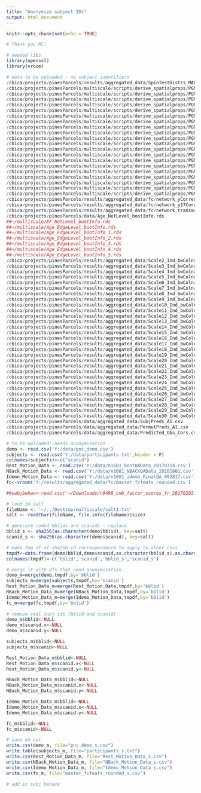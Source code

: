 ---
title: "Anonymize subject IDs"
output: html_document
---

```{r setup, include=FALSE}
knitr::opts_chunk$set(echo = TRUE)
```

```{r}
# Thank you MC!

# needed libs
library(openssl)
library(vroom)

# data to be uploaded - no subject identifiers
/cbica/projects/pinesParcels/results/aggregated_data/SpinTestDistrs_MAD_PG1.csv
/cbica/projects/pinesParcels/multiscale/scripts/derive_spatialprops/PGMAD_Boot_ScaleBetas1.csv
/cbica/projects/pinesParcels/multiscale/scripts/derive_spatialprops/PGMAD_Boot_ScaleBetas2.csv
/cbica/projects/pinesParcels/multiscale/scripts/derive_spatialprops/PGMAD_Boot_ScaleBetas3.csv
/cbica/projects/pinesParcels/multiscale/scripts/derive_spatialprops/PGMAD_Boot_ScaleBetas4.csv
/cbica/projects/pinesParcels/multiscale/scripts/derive_spatialprops/PGMAD_Boot_ScaleBetas5.csv
/cbica/projects/pinesParcels/multiscale/scripts/derive_spatialprops/PGMAD_Boot_ScaleBetas6.csv
/cbica/projects/pinesParcels/multiscale/scripts/derive_spatialprops/PGMAD_Boot_ScaleBetas7.csv
/cbica/projects/pinesParcels/multiscale/scripts/derive_spatialprops/PGMAD_Boot_ScaleBetas8.csv
/cbica/projects/pinesParcels/multiscale/scripts/derive_spatialprops/PGMAD_Boot_ScaleBetas9.csv
/cbica/projects/pinesParcels/multiscale/scripts/derive_spatialprops/PGMAD_Boot_ScaleBetas10.csv
/cbica/projects/pinesParcels/multiscale/scripts/derive_spatialprops/PGMAD_Boot_ScaleBetas11.csv
/cbica/projects/pinesParcels/multiscale/scripts/derive_spatialprops/PGMAD_Boot_ScaleBetas12.csv
/cbica/projects/pinesParcels/multiscale/scripts/derive_spatialprops/PGMAD_Boot_ScaleBetas13.csv
/cbica/projects/pinesParcels/multiscale/scripts/derive_spatialprops/PGMAD_Boot_ScaleBetas14.csv
/cbica/projects/pinesParcels/multiscale/scripts/derive_spatialprops/PGMAD_Boot_ScaleBetas15.csv
/cbica/projects/pinesParcels/multiscale/scripts/derive_spatialprops/PGMAD_Boot_ScaleBetas16.csv
/cbica/projects/pinesParcels/multiscale/scripts/derive_spatialprops/PGMAD_Boot_ScaleBetas17.csv
/cbica/projects/pinesParcels/multiscale/scripts/derive_spatialprops/PGMAD_Boot_ScaleBetas18.csv
/cbica/projects/pinesParcels/multiscale/scripts/derive_spatialprops/PGMAD_Boot_ScaleBetas19.csv
/cbica/projects/pinesParcels/multiscale/scripts/derive_spatialprops/PGMAD_Boot_ScaleBetas20.csv
/cbica/projects/pinesParcels/results/aggregated_data/fc/network_yCorrespondence_overscales.csv
/cbica/projects/pinesParcels/results/aggregated_data/fc/network_y17Correspondence_overscales.csv
/cbica/projects/pinesParcels/results/aggregated_data/fc/network_transmodality_overscales.csv
/cbica/projects/pinesParcels/data/Age_NetLevel_bootInfo.rds
##~/multiscale/EF_NetLevel_bootInfo.rds
##~/multiscale/Age_EdgeLevel_bootInfo.rds
##~/multiscale/Age_EdgeLevel_bootInfo_1.rds
##~/multiscale/Age_EdgeLevel_bootInfo_2.rds
##~/multiscale/Age_EdgeLevel_bootInfo_3.rds
##~/multiscale/Age_EdgeLevel_bootInfo_4.rds
##~/multiscale/Age_EdgeLevel_bootInfo_5.rds
/cbica/projects/pinesParcels/results/aggregated_data/Scale2_Ind_bwColnames_andDist.csv
/cbica/projects/pinesParcels/results/aggregated_data/Scale3_Ind_bwColnames_andDist.csv
/cbica/projects/pinesParcels/results/aggregated_data/Scale4_Ind_bwColnames_andDist.csv
/cbica/projects/pinesParcels/results/aggregated_data/Scale5_Ind_bwColnames_andDist.csv
/cbica/projects/pinesParcels/results/aggregated_data/Scale6_Ind_bwColnames_andDist.csv
/cbica/projects/pinesParcels/results/aggregated_data/Scale7_Ind_bwColnames_andDist.csv
/cbica/projects/pinesParcels/results/aggregated_data/Scale8_Ind_bwColnames_andDist.csv
/cbica/projects/pinesParcels/results/aggregated_data/Scale9_Ind_bwColnames_andDist.csv
/cbica/projects/pinesParcels/results/aggregated_data/Scale10_Ind_bwColnames_andDist.csv
/cbica/projects/pinesParcels/results/aggregated_data/Scale11_Ind_bwColnames_andDist.csv
/cbica/projects/pinesParcels/results/aggregated_data/Scale12_Ind_bwColnames_andDist.csv
/cbica/projects/pinesParcels/results/aggregated_data/Scale13_Ind_bwColnames_andDist.csv
/cbica/projects/pinesParcels/results/aggregated_data/Scale14_Ind_bwColnames_andDist.csv
/cbica/projects/pinesParcels/results/aggregated_data/Scale15_Ind_bwColnames_andDist.csv
/cbica/projects/pinesParcels/results/aggregated_data/Scale16_Ind_bwColnames_andDist.csv
/cbica/projects/pinesParcels/results/aggregated_data/Scale17_Ind_bwColnames_andDist.csv
/cbica/projects/pinesParcels/results/aggregated_data/Scale18_Ind_bwColnames_andDist.csv
/cbica/projects/pinesParcels/results/aggregated_data/Scale19_Ind_bwColnames_andDist.csv
/cbica/projects/pinesParcels/results/aggregated_data/Scale20_Ind_bwColnames_andDist.csv
/cbica/projects/pinesParcels/results/aggregated_data/Scale21_Ind_bwColnames_andDist.csv
/cbica/projects/pinesParcels/results/aggregated_data/Scale22_Ind_bwColnames_andDist.csv
/cbica/projects/pinesParcels/results/aggregated_data/Scale23_Ind_bwColnames_andDist.csv
/cbica/projects/pinesParcels/results/aggregated_data/Scale24_Ind_bwColnames_andDist.csv
/cbica/projects/pinesParcels/results/aggregated_data/Scale25_Ind_bwColnames_andDist.csv
/cbica/projects/pinesParcels/results/aggregated_data/Scale26_Ind_bwColnames_andDist.csv
/cbica/projects/pinesParcels/results/aggregated_data/Scale27_Ind_bwColnames_andDist.csv
/cbica/projects/pinesParcels/results/aggregated_data/Scale28_Ind_bwColnames_andDist.csv
/cbica/projects/pinesParcels/results/aggregated_data/Scale29_Ind_bwColnames_andDist.csv
/cbica/projects/pinesParcels/results/aggregated_data/Scale30_Ind_bwColnames_andDist.csv
/cbica/projects/pinesParcels/data/aggregated_data/SubjPreds_AI.csv
/cbica/projects/pinesParcels/data/aggregated_data/PermutPreds_AI.csv
/cbica/projects/pinesParcels/data/aggregated_data/Predicted_Obs_Cors.csv

```

```{r}
# to be uploaded: needs anonymization
demo <- read.csv('Y:/data/pnc_demo.csv')
subjects <- read.csv('Y:/data/participants.txt',header = F)
colnames(subjects)<-c("scanid")
Rest_Motion_Data <- read.csv('Y:/data/n1601_RestQAData_20170714.csv')
NBack_Motion_Data <- read.csv('Y:/data/n1601_NBACKQAData_20181001.csv')
Idemo_Motion_Data <- read.csv('Y:/data/n1601_idemo_FinalQA_092817.csv')
fc<-vroom('Y:/results/aggregated_data/fc/master_fcfeats_rounded.csv')

##subjbehav<-read.csv('~/Downloads/n9498_cnb_factor_scores_fr_20170202.csv')

# load in salt
fileName <- '~/../Desktop/multiscale/salt1.txt'
salt <- readChar(fileName, file.info(fileName)$size)

# generate coded bblids and scanids - replace 
bblid_s <- sha256(as.character(demo$bblid), key=salt)
scanid_s <- sha256(as.character(demo$scanid), key=salt)

# make tmp df of sha256-id correspondence to apply to other csvs
tmpdf<-data.frame(demo$bblid,demo$scanid,as.character(bblid_s),as.character(scanid_s))
colnames(tmpdf)<-c('bblid','scanid','bblid_s','scanid_s')

# merge it with dfs that need anonymization
demo_m=merge(demo,tmpdf,by='bblid')
subjects_m=merge(subjects,tmpdf,by='scanid')
Rest_Motion_Data_m=merge(Rest_Motion_Data,tmpdf,by='bblid')
NBack_Motion_Data_m=merge(NBack_Motion_Data,tmpdf,by='bblid')
Idemo_Motion_Data_m=merge(Idemo_Motion_Data,tmpdf,by='bblid')
fc_m=merge(fc,tmpdf,by='bblid')
  
# remove real subj ids (bblid and scanid)
demo_m$bblid<-NULL
demo_m$scanid.x<-NULL
demo_m$scanid.y<-NULL

subjects_m$bblid<-NULL
subjects_m$scanid<-NULL

Rest_Motion_Data_m$bblid<-NULL
Rest_Motion_Data_m$scanid.x<-NULL
Rest_Motion_Data_m$scanid.y<-NULL

NBack_Motion_Data_m$bblid<-NULL
NBack_Motion_Data_m$scanid.x<-NULL
NBack_Motion_Data_m$scanid.y<-NULL

Idemo_Motion_Data_m$bblid<-NULL
Idemo_Motion_Data_m$scanid.x<-NULL
Idemo_Motion_Data_m$scanid.y<-NULL

fc_m$bblid<-NULL
fc_m$scanid<-NULL

# save em out
write.csv(demo_m, file="pnc_demo_s.csv")
write.table(subjects_m, file="participants_s.txt")
write.csv(Rest_Motion_Data_m, file="Rest_Motion_Data_s.csv")
write.csv(NBack_Motion_Data_m, file="NBack_Motion_Data_s.csv")
write.csv(Idemo_Motion_Data_m, file="Idemo_Motion_Data_s.csv")
write.csv(fc_m, file="master_fcfeats_rounded_s.csv")

# add in subj behave

```
